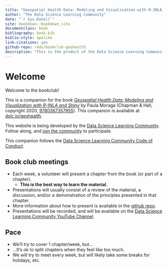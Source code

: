 ```yaml
--- 
title: "Geospatial Health Data: Modeling and Visualization with R-INLA and Shiny Book Club"
author: "The Data Science Learning Community"
date: "`r Sys.Date()`"
site: bookdown::bookdown_site
documentclass: book
bibliography: book.bib
biblio-style: apalike
link-citations: yes
github-repo: r4ds/bookclub-geohealth
description: "This is the product of the Data Science Learning Community's Geospatial Health Data: Modeling and Visualization with R-INLA and Shiny Book Club."
---
```


# Welcome {-}

Welcome to the bookclub! 

This is a companion for the book [_Geospatial Health Data: Modeling and Visualization with R-INLA and Shiny_](https://www.paulamoraga.com/book-geospatial/) by Paula Moraga (Chapman & Hall, copyright 2020, [9780367357955](https://www.routledge.com/Geospatial-Health-Data-Modeling-and-Visualization-with-R-INLA-and-Shiny/Moraga/p/book/9780367357955)).
This companion is available at [dslc.io/geohealth](https://dslc.io/geohealth).

This website is being developed by the [Data Science Learning Community](https://dslc.io). Follow along, and [join the community](https://dslc.io/join) to participate.

This companion follows the [Data Science Learning Community Code of Conduct](https://dslc.io/conduct).

## Book club meetings {-}

- Each week, a volunteer will present a chapter from the book (or part of a chapter).
  - **This is the best way to learn the material.**
- Presentations will usually consist of a review of the material, a discussion, and/or a demonstration of the principles presented in that chapter.
- More information about how to present is available in the [github repo](https://github.com/r4ds/bookclub-geohealth).
- Presentations will be recorded, and will be available on the [Data Science Learning Community YouTube Channel](https://dslc.io/youtube).

## Pace {-}

- We'll _try_ to cover 1 chapter/week, but...
- ...It's ok to split chapters when they feel like too much.
- We will try to meet every week, but will likely take some breaks for holidays, etc.
